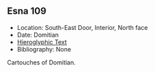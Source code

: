 ## Esna 109 {-}

- Location: South-East Door, Interior, North face
- Date: Domitian
- [Hieroglyphic Text](https://www.ifao.egnet.net/uploads/publications/enligne/Temples-Esna002.pdf#page=282){target="_blank"}
- Bibliography: None

Cartouches of Domitian.